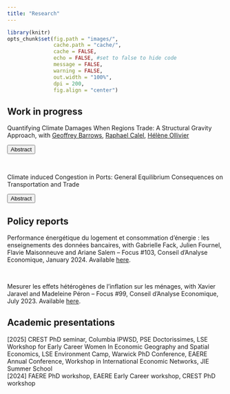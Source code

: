 ```yaml
---
title: "Research"
---
```


```r
library(knitr)
opts_chunk$set(fig.path = "images/",
               cache.path = "cache/",
               cache = FALSE,
               echo = FALSE, #set to false to hide code
               message = FALSE,
               warning = FALSE,
               out.width = "100%",
               dpi = 200,
               fig.align = "center")
```

<script>
function hide_buttons(abstract) {
    var x = document.getElementById(abstract);
    if (x.style.display === "none") {
        x.style.display = "block";
    } else {
        x.style.display = "none";
    }
}
</script>

## Work in progress


<span class="dark-green-text"> Quantifying Climate Damages When Regions Trade: A Structural Gravity Approach</span>, with [Geoffrey Barrows](https://sites.google.com/site/geoffreybarrows/home), [Raphael Calel](https://sites.google.com/view/calel), [Hélène Ollivier](https://sites.google.com/site/heleneollivier/home)

<button class="button_link" role="button" onclick="hide_buttons('abstract_trade_temperature')">Abstract</button>
<div id="abstract_trade_temperature" style="display:none;">
<span class="abstract-text">This paper presents a method for estimating treatment effects of local climate shocks when regions trade with each other. Because of spillovers induced by trade flows, comparing the evolution of outcomes between pre-shock and post-shock periods in regions exposed versus unexposed to local shocks leads to a biased estimate of treatment effect. We model these across-region dependencies using standard assumptions from international trade theory. We use our model-consistent estimation strategy to revisit the literature on the evaluation of impacts from climate change onto country-level gross output using year-to-year variation in temperature and precipitation and a counterfactual scenario where the observed warming from 1991 to 2019 would not have occurred.</span>
</div> 

<br />

<span class="dark-green-text"> Climate induced Congestion in Ports: General Equilibrium Consequences on Transportation and Trade </span>

<button class="button_link" role="button" onclick="hide_buttons('abstract_ports')">Abstract</button>
<div id="abstract_ports" style="display:none;">
<span class="abstract-text">This paper studies the global impact of climate change effects on ports and its consequences on international trade, in the context of the shipping network. Leveraging detailed shipping and weather data, I estimate how sea weather shocks affect ports efficiency and transportation costs. I then include this effect in a model of international trade with a shipping network, featuring port congestion. This model can be used to estimate counterfactuals with climate change projections of sea weather: given the spatially heterogeneous evolution of weather shocks, I can quantify the global effects of climate change on transportation and trade through the port channel, as well as their spatial distribution.</span>
</div> 




## Policy reports 



<span class="dark-green-text">Performance énergétique du logement et consommation d'énergie : les enseignements des données bancaires</span>, with Gabrielle Fack, Julien Fournel, Flavie Maisonneuve and Ariane Salem -- Focus #103, Conseil d’Analyse Economique, January 2024. Available [here](https://www.cae-eco.fr/performance-energetique-du-logement-et-consommation-d-energie-les-enseignements-des-donnees-bancaires).

<br />

<span class="dark-green-text"> Mesurer les effets hétérogènes de l’inflation sur les ménages</span>, with Xavier Jaravel and Madeleine Péron -- Focus #99, Conseil d’Analyse Economique, July 2023. Available [here](https://www.cae-eco.fr/mesurer-les-effets-heterogenes-de-linflation-sur-les-menages).


## Academic presentations

[<span class="dark-green-text">2025</span>] CREST PhD seminar, Columbia IPWSD, PSE Doctorissimes, LSE Workshop for Early Career Women In Economic Geography and Spatial Economics, LSE Environment Camp, Warwick PhD Conference, EAERE Annual Conference, Workshop in International Economic Networks, JIE Summer School
<br />
[<span class="dark-green-text">2024</span>] FAERE PhD workshop, EAERE Early Career workshop, CREST PhD workshop